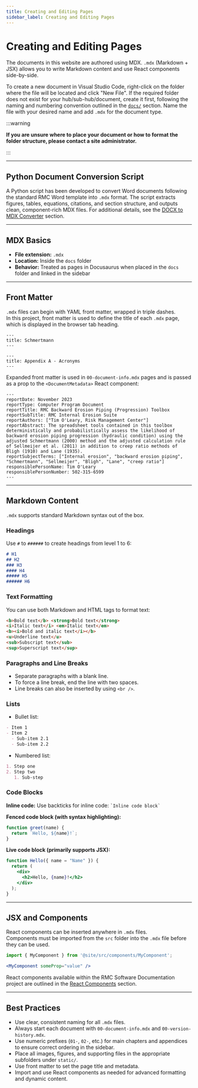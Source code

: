 ```yaml
---
title: Creating and Editing Pages
sidebar_label: Creating and Editing Pages
---
```


# Creating and Editing Pages

The documents in this website are authored using MDX. `.mdx` (Markdown + JSX) allows you to write Markdown content and use React components side-by-side.

To create a new document in Visual Studio Code, right-click on the folder where the file will be located and click "New File". If the required folder does
not exist for your hub/sub-hub/document, create it first, following the naming and numbering convention outlined in the [`docs/`](./04-docs-folder.mdx) section.
Name the file with your desired name and add `.mdx` for the document type.

:::warning

**If you are unsure where to place your document or how to format the folder structure, please contact a site administrator.**

:::

---

## Python Document Conversion Script

A Python script has been developed to convert Word documents following the standard RMC Word template into `.mdx` format. The script extracts figures, tables,
equations, citations, and section structure, and outputs clean, component-rich MDX files. For additional details, see
the [DOCX to MDX Converter](./05-scripts.mdx) section.

---

## MDX Basics

- **File extension:** `.mdx`
- **Location:** Inside the `docs` folder
- **Behavior:** Treated as pages in Docusaurus when placed in the `docs` folder and linked in the sidebar

---

## Front Matter

`.mdx` files can begin with YAML front matter, wrapped in triple dashes.  
In this project, front matter is used to define the title of each `.mdx` page, which is displayed in the browser tab heading.

```mdx
---
title: Schmertmann
---

---
title: Appendix A - Acronyms
---
```

Expanded front matter is used in `00-document-info.mdx` pages and is passed as a prop to the `<DocumentMetadata>` React component:

```mdx
---
reportDate: November 2023
reportType: Computer Program Document
reportTitle: RMC Backward Erosion Piping (Progression) Toolbox
reportSubTitle: RMC Internal Erosion Suite
reportAuthors: ["Tim O'Leary, Risk Management Center"]
reportAbstract: The spreadsheet tools contained in this toolbox deterministically and probabilistically assess the likelihood of backward erosion piping progression (hydraulic condition) using the adjusted Schmertmann (2000) method and the adjusted calculation rule of Sellmeijer et al. (2011) in addition to creep ratio methods of Bligh (1910) and Lane (1935).
reportSubjectTerms: ["Internal erosion", "backward erosion piping", "Schmertmann", "Sellmeijer", "Bligh", "Lane", "creep ratio"]
responsiblePersonName: Tim O'Leary
responsiblePersonNumber: 502-315-6599
---
```

---

## Markdown Content

`.mdx` supports standard Markdown syntax out of the box.

### Headings

Use `#` to `######` to create headings from level 1 to 6:

```md
# H1
## H2
### H3
#### H4
##### H5
###### H6
```

### Text Formatting

You can use both Markdown and HTML tags to format text:

```html
<b>Bold text</b> <strong>Bold text</strong>
<i>Italic text</i> <em>Italic text</em>
<b><i>Bold and italic text</i></b>
<u>Underline text</u>
<sub>Subscript text</sub>
<sup>Superscript text</sup>
```

### Paragraphs and Line Breaks

- Separate paragraphs with a blank line.
- To force a line break, end the line with two spaces.
- Line breaks can also be inserted by using `<br />`.

### Lists

- Bullet list:

```md
- Item 1
- Item 2
  - Sub-item 2.1
  - Sub-item 2.2
```

- Numbered list:

```md
1. Step one
2. Step two
   1. Sub-step
```

### Code Blocks

**Inline code:** Use backticks for inline code: `` `Inline code block` ``

**Fenced code block (with syntax highlighting):**

```js title="example.js"
function greet(name) {
  return `Hello, ${name}!`;
}
```

**Live code block (primarily supports JSX):**

```jsx live
function Hello({ name = "Name" }) {
  return (
    <div>
      <h2>Hello, {name}!</h2>
    </div>
  );
}
```

---

## JSX and Components

React components can be inserted anywhere in `.mdx` files.  
Components must be imported from the `src` folder into the `.mdx` file before they can be used.

```jsx
import { MyComponent } from '@site/src/components/MyComponent';

<MyComponent someProp="value" />
```

React components available within the RMC Software Documentation project are outlined in the [React Components](./11-react-components.mdx) section.

---

## Best Practices

- Use clear, consistent naming for all `.mdx` files.
- Always start each document with `00-document-info.mdx` and `00-version-history.mdx`.
- Use numeric prefixes (`01-`, `02-`, etc.) for main chapters and appendices to ensure correct ordering in the sidebar.
- Place all images, figures, and supporting files in the appropriate subfolders under `static/`.
- Use front matter to set the page title and metadata.
- Import and use React components as needed for advanced formatting and dynamic content.

